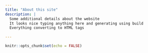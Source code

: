 ```yaml
---
title: "About this site"
description: |
  Some additional details about the website
  It looks nice typing anything here and generating using build 
  Everything converting to HTML tags
  
---
```


```r
knitr::opts_chunk$set(echo = FALSE)
```

